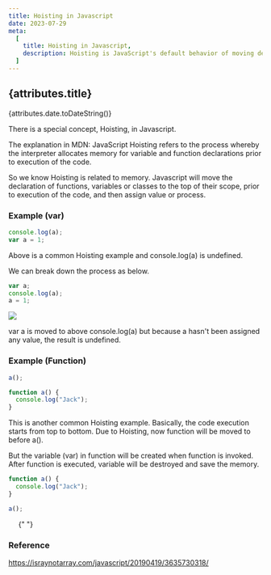```yaml
---
title: Hoisting in Javascript
date: 2023-07-29
meta:
  [
    title: Hoisting in Javascript,
    description: Hoisting is JavaScript's default behavior of moving declarations to the top. It is an important concept in Javascript.,
  ]
---
```


## {attributes.title}

{attributes.date.toDateString()} &nbsp;

There is a special concept, Hoisting, in Javascript.

The explanation in MDN:
JavaScript Hoisting refers to the process whereby the interpreter allocates memory for variable and function declarations prior to execution of the code.

So we know Hoisting is related to memory. Javascript will move the declaration of functions, variables or classes to the top of their scope, prior to execution of the code, and then assign value or process.

### Example (var)

```js
console.log(a);
var a = 1;
```

Above is a common Hoisting example and console.log(a) is undefined.

We can break down the process as below.

```js
var a;
console.log(a);
a = 1;
```

<img src="https://i.imgur.com/qi6QUjJ.png" />

var a is moved to above console.log(a) but because a hasn't been assigned any value, the result is undefined.

### Example (Function)

```js
a();

function a() {
  console.log("Jack");
}
```

This is another common Hoisting example. Basically, the code execution starts from top to bottom. Due to Hoisting, now function will be moved to before a().

But the variable (var) in function will be created when function is invoked. After function is executed, variable will be destroyed and save the memory.

```js
function a() {
  console.log("Jack");
}

a();
```

&nbsp; &nbsp; &nbsp;{" "}

### Reference

https://israynotarray.com/javascript/20190419/3635730318/
